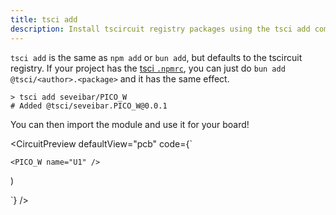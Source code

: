 ```yaml
---
title: tsci add
description: Install tscircuit registry packages using the tsci add command
---
```


`tsci add` is the same as `npm add` or `bun add`, but defaults to the tscircuit
registry. If your project has the [tsci `.npmrc`](../web-apis/the-registry-api.md#using-the-tscircuit-npm-registry), you can just do `bun add @tsci/<author>.<package>`
and it has the same effect.

```
> tsci add seveibar/PICO_W
# Added @tsci/seveibar.PICO_W@0.0.1
```

You can then import the module and use it for your board!


<CircuitPreview
  defaultView="pcb"
  code={`



    <PICO_W name="U1" />
)

`}
/>
